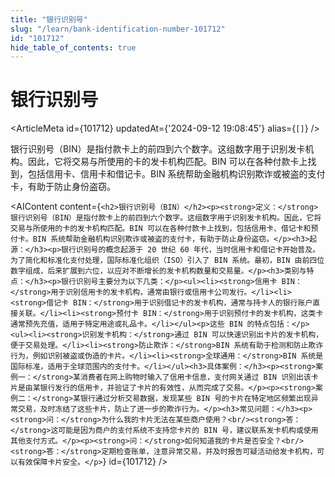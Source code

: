```yaml
---
title: "银行识别号"
slug: "/learn/bank-identification-number-101712"
id: "101712"
hide_table_of_contents: true
---
```



# 银行识别号

<ArticleMeta id={101712} updatedAt={'2024-09-12 19:08:45'} alias={`[]`} />
<div className='border-solid border-b border-t-0 my-4 border-[var(--ifm-color-gray-300)]' />

银行识别号（BIN）是指付款卡上的前四到六个数字。这组数字用于识别发卡机构。因此，它将交易与所使用的卡的发卡机构匹配。BIN 可以在各种付款卡上找到，包括信用卡、信用卡和借记卡。BIN 系统帮助金融机构识别欺诈或被盗的支付卡，有助于防止身份盗窃。

<AIContent content={`<h2>银行识别号（BIN）</h2><p><strong>定义：</strong>银行识别号（BIN）是指付款卡上的前四到六个数字。这组数字用于识别发卡机构。因此，它将交易与所使用的卡的发卡机构匹配。BIN 可以在各种付款卡上找到，包括信用卡、借记卡和预付卡。BIN 系统帮助金融机构识别欺诈或被盗的支付卡，有助于防止身份盗窃。</p><h3>起源：</h3><p>银行识别号的概念起源于 20 世纪 60 年代，当时信用卡和借记卡开始普及。为了简化和标准化支付处理，国际标准化组织（ISO）引入了 BIN 系统。最初，BIN 由前四位数字组成，后来扩展到六位，以应对不断增长的发卡机构数量和交易量。</p><h3>类别与特点：</h3><p>银行识别号主要分为以下几类：</p><ul><li><strong>信用卡 BIN：</strong>用于识别信用卡的发卡机构，通常由银行或信用卡公司发行。</li><li><strong>借记卡 BIN：</strong>用于识别借记卡的发卡机构，通常与持卡人的银行账户直接关联。</li><li><strong>预付卡 BIN：</strong>用于识别预付卡的发卡机构，这类卡通常预先充值，适用于特定用途或礼品卡。</li></ul><p>这些 BIN 的特点包括：</p><ul><li><strong>识别发卡机构：</strong>通过 BIN 可以快速识别出卡片的发卡机构，便于交易处理。</li><li><strong>防止欺诈：</strong>BIN 系统有助于检测和防止欺诈行为，例如识别被盗或伪造的卡片。</li><li><strong>全球通用：</strong>BIN 系统是国际标准，适用于全球范围内的支付卡。</li></ul><h3>具体案例：</h3><p><strong>案例一：</strong>某消费者在网上购物时输入了信用卡信息，支付网关通过 BIN 识别出该卡片是由某银行发行的信用卡，并验证了卡片的有效性，从而完成了交易。</p><p><strong>案例二：</strong>某银行通过分析交易数据，发现某些 BIN 号的卡片在特定地区频繁出现异常交易，及时冻结了这些卡片，防止了进一步的欺诈行为。</p><h3>常见问题：</h3><p><strong>问：</strong>为什么我的卡片无法在某些商户使用？<br/><strong>答：</strong>这可能是因为商户的支付系统不支持您卡片的 BIN 号，建议联系发卡机构或使用其他支付方式。</p><p><strong>问：</strong>如何知道我的卡片是否安全？<br/><strong>答：</strong>定期检查账单，注意异常交易，并及时报告可疑活动给发卡机构，可以有效保障卡片安全。</p>`} id={101712} />
